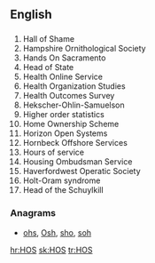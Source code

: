 ==English==

==={{initialism-old|en}}===
{{head|en}}

# Hall of Shame
# Hampshire Ornithological Society
# Hands On Sacramento
# Head of State
# Health Online Service
# Health Organization Studies
# Health Outcomes Survey
# Hekscher-Ohlin-Samuelson
# Higher order statistics
# Home Ownership Scheme
# Horizon Open Systems
# Hornbeck Offshore Services
# Hours of service
# Housing Ombudsman Service
# Haverfordwest Operatic Society
# Holt-Oram syndrome
# Head of the Schuylkill

===Anagrams===
* [[ohs#English|ohs]], [[Osh#English|Osh]], [[sho#English|sho]], [[soh#English|soh]]

[[hr:HOS]]
[[sk:HOS]]
[[tr:HOS]]